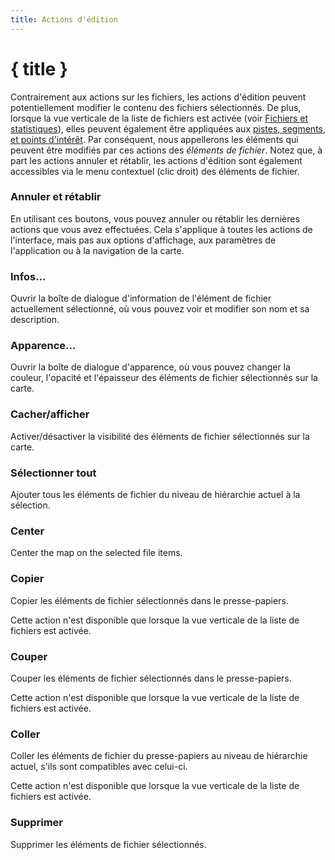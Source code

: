 ```yaml
---
title: Actions d'édition
---
```


<script lang="ts">
</script>

# { title }

Contrairement aux actions sur les fichiers, les actions d'édition peuvent potentiellement modifier le contenu des fichiers sélectionnés.
De plus, lorsque la vue verticale de la liste de fichiers est activée (voir [Fichiers et statistiques](../files-and-stats)), elles peuvent également être appliquées aux [pistes, segments, et points d'intérêt](../gpx).
Par conséquent, nous appellerons les éléments qui peuvent être modifiés par ces actions des _éléments de fichier_.
Notez que, à part les actions annuler et rétablir, les actions d'édition sont également accessibles via le menu contextuel (clic droit) des éléments de fichier.

### <Undo2 size="16" class="inline-block" style="margin-bottom: 2px" /><Redo2 size="16" class="inline-block" style="margin-bottom: 2px" /> Annuler et rétablir

En utilisant ces boutons, vous pouvez annuler ou rétablir les dernières actions que vous avez effectuées.
Cela s'applique à toutes les actions de l'interface, mais pas aux options d'affichage, aux paramètres de l'application ou à la navigation de la carte.

### <Info size="16" class="inline-block" style="margin-bottom: 2px" /> Infos...

Ouvrir la boîte de dialogue d'information de l'élément de fichier actuellement sélectionné, où vous pouvez voir et modifier son nom et sa description.

### <PaintBucket size="16" class="inline-block" style="margin-bottom: 2px" /> Apparence...

Ouvrir la boîte de dialogue d'apparence, où vous pouvez changer la couleur, l'opacité et l'épaisseur des éléments de fichier sélectionnés sur la carte.

### <EyeOff size="16" class="inline-block" style="margin-bottom: 2px" /> Cacher/afficher

Activer/désactiver la visibilité des éléments de fichier sélectionnés sur la carte.

### <FileStack size="16" class="inline-block" style="margin-bottom: 2px" /> Sélectionner tout

Ajouter tous les éléments de fichier du niveau de hiérarchie actuel à la sélection.

### <Maximize size="16" class="inline-block" style="margin-bottom: 2px" /> Center

Center the map on the selected file items.

### <ClipboardCopy size="16" class="inline-block" style="margin-bottom: 2px" /> Copier

Copier les éléments de fichier sélectionnés dans le presse-papiers.

<DocsNote>

Cette action n'est disponible que lorsque la vue verticale de la liste de fichiers est activée.

</DocsNote>

### <Scissors size="16" class="inline-block" style="margin-bottom: 2px" /> Couper

Couper les éléments de fichier sélectionnés dans le presse-papiers.

<DocsNote>

Cette action n'est disponible que lorsque la vue verticale de la liste de fichiers est activée.

</DocsNote>

### <ClipboardPaste size="16" class="inline-block" style="margin-bottom: 2px" /> Coller

Coller les éléments de fichier du presse-papiers au niveau de hiérarchie actuel, s'ils sont compatibles avec celui-ci.

<DocsNote>

Cette action n'est disponible que lorsque la vue verticale de la liste de fichiers est activée.

</DocsNote>

### <Trash2 size="16" class="inline-block" style="margin-bottom: 2px" /> Supprimer

Supprimer les éléments de fichier sélectionnés.
